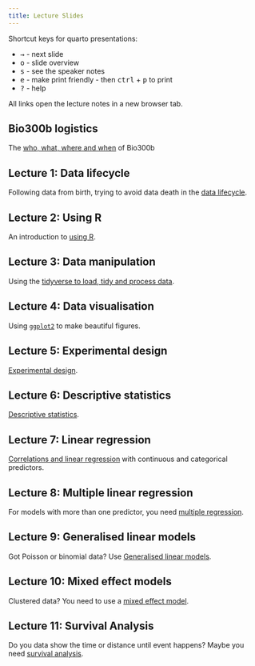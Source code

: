 ```yaml
---
title: Lecture Slides
---
```


Shortcut keys for quarto presentations:

- <kbd>→</kbd> - next slide
- <kbd>o</kbd> - slide overview
- <kbd>s</kbd> - see the speaker notes
- <kbd>e</kbd> - make print friendly - then <kbd>ctrl</kbd> + <kbd>p</kbd> to print
- <kbd>?</kbd> - help

All links open the lecture notes in a new browser tab.

## Bio300b logistics

The [who, what, where and when](bio300b_logistics.html){target="_blank"} of Bio300b

## Lecture 1: Data lifecycle

Following data from birth, trying to avoid data death in the [data lifecycle](lecture_1_data_lifecycle.html){target="_blank"}.

## Lecture 2: Using R

An introduction to [using R](lecture_2_using_r.html){target="_blank"}.


## Lecture 3: Data manipulation

Using the [tidyverse to load, tidy and process data](lecture_3_data_manipulation.html){target="_blank"}.


## Lecture 4: Data visualisation

Using [`ggplot2`](lecture_4_data_visualisation.html){target="_blank"} to make beautiful figures.

## Lecture 5: Experimental design

[Experimental design](lecture_5_experimental_design.html){target="_blank"}.

## Lecture 6: Descriptive statistics

[Descriptive statistics](lecture_6_descriptive.html){target="_blank"}.

## Lecture 7: Linear regression

[Correlations and linear regression](lecture_7_linear_regression1.html){target="_blank"} with continuous and categorical predictors.

## Lecture 8: Multiple linear regression

For models with more than one predictor, you need [multiple regression](lecture_8_multiple_regression.html){target="_blank"}.

## Lecture 9: Generalised linear models

Got Poisson or binomial data? Use [Generalised linear models](lecture_9_generalised_linear_models.html){target="_blank"}.

## Lecture 10: Mixed effect models

Clustered data? You need to use a [mixed effect model](lecture_10_mixed_effect_models.html){target="_blank"}.

## Lecture 11: Survival Analysis

Do you data show the time or distance until event happens? Maybe you need [survival analysis](lecture_11_survival_analysis_summary.html){target="_blank"}.



